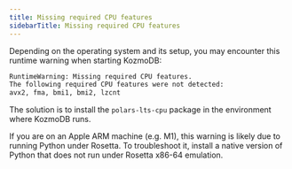 ```yaml
---
title: Missing required CPU features
sidebarTitle: Missing required CPU features
---
```


Depending on the operating system and its setup, you may encounter this runtime warning when starting KozmoDB:

```bash
RuntimeWarning: Missing required CPU features.
The following required CPU features were not detected:
avx2, fma, bmi1, bmi2, lzcnt
```

The solution is to install the `polars-lts-cpu` package in the environment where KozmoDB runs.

If you are on an Apple ARM machine (e.g. M1), this warning is likely due to running Python under Rosetta. To troubleshoot it, install a native version of Python that does not run under Rosetta x86-64 emulation.
